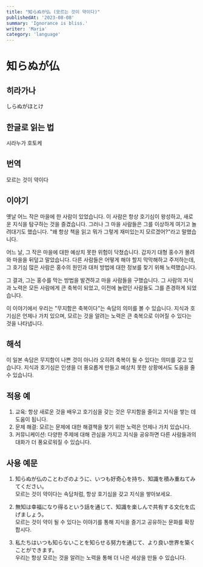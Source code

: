 ```yaml
---
title: "知らぬが仏 (모르는 것이 약이다)"
publishedAt: '2023-08-08'
summary: 'Ignorance is bliss.'
writer: 'Maria'
category: 'language'
---
```


# 知らぬが仏

## 히라가나
しらぬがほとけ

## 한글로 읽는 법
시라누가 호토케

## 번역
모르는 것이 약이다

## 이야기
옛날 어느 작은 마을에 한 사람이 있었습니다. 이 사람은 항상 호기심이 왕성하고, 새로운 지식을 탐구하는 것을 즐겼습니다. 그러나 그 마을 사람들은 그를 이상하게 여기고 놀려대기도 했습니다. "왜 항상 책을 읽고 뭐가 그렇게 재미있는지 모르겠어?"라고 말했습니다.

어느 날, 그 작은 마을에 대한 예상치 못한 위험이 닥쳤습니다. 갑자기 대형 홍수가 몰려와 마을을 뒤덮고 말았습니다. 다른 사람들은 어떻게 해야 할지 막막해하고 주저하는데, 그 호기심 많은 사람은 홍수의 원인과 대처 방법에 대한 정보를 찾기 위해 노력했습니다.

그 결과, 그는 홍수를 막는 방법을 발견하고 마을 사람들을 구했습니다. 그 사람의 지식과 노력은 모든 사람에게 큰 축복이 되었고, 이전에 놀렸던 사람들도 그를 존경하게 되었습니다.

이 이야기에서 우리는 "무지함은 축복이다"는 속담의 의미를 볼 수 있습니다. 지식과 호기심은 언제나 가치 있으며, 모르는 것을 알려는 노력은 큰 축복으로 이어질 수 있다는 것을 나타냅니다.

## 해석
이 일본 속담은 무지함이 나쁜 것이 아니라 오히려 축복이 될 수 있다는 의미를 갖고 있습니다. 지식과 호기심은 인생을 더 풍요롭게 만들고 예상치 못한 상황에서도 도움을 줄 수 있습니다.

## 적용 예
1. 교육: 항상 새로운 것을 배우고 호기심을 갖는 것은 무지함을 줄이고 지식을 쌓는 데 도움이 됩니다.
2. 문제 해결: 모르는 문제에 대한 해결책을 찾기 위한 노력은 언제나 가치 있습니다.
3. 커뮤니케이션: 다양한 주제에 대해 관심을 가지고 지식을 공유하면 다른 사람들과의 대화가 더 풍요로워질 수 있습니다.

## 사용 예문
1. 知らぬが仏のことわざのように、いつも好奇心を持ち、知識を積み重ねてみてください。
<br /> 모르는 것이 약이다는 속담처럼, 항상 호기심을 갖고 지식을 쌓아보세요.

2. 無知は幸福になり得るという話を通じて、知識を楽しんで共有する文化を広げましょう。
<br /> 모르는 것이 약이 될 수 있다는 이야기를 통해 지식을 즐기고 공유하는 문화를 확장합시다.

3. 私たちはいつも知らないことを知らせる努力を通じて、より良い世界を築くことができます。
<br /> 우리는 항상 모르는 것을 알려는 노력을 통해 더 나은 세상을 만들 수 있습니다.
